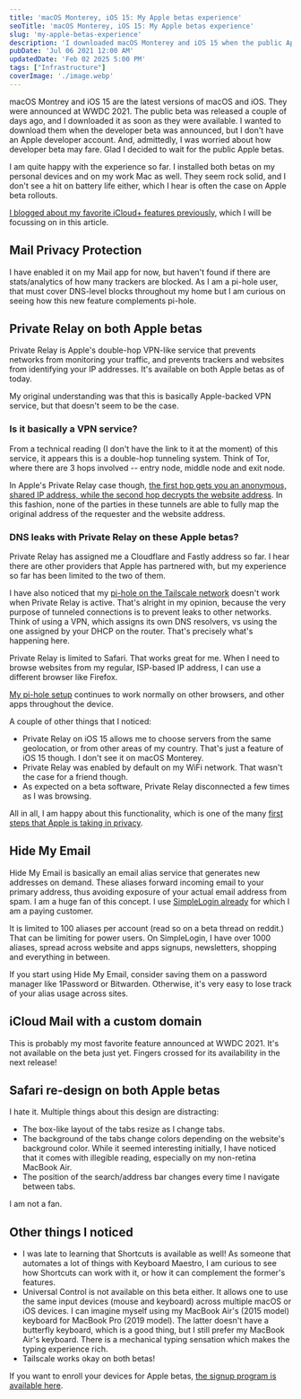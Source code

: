 ```yaml
---
title: 'macOS Monterey, iOS 15: My Apple betas experience'
seoTitle: 'macOS Monterey, iOS 15: My Apple betas experience'
slug: 'my-apple-betas-experience'
description: 'I downloaded macOS Monterey and iOS 15 when the public Apple betas were announced two days ago. Read on to see how my experience has been.'
pubDate: 'Jul 06 2021 12:00 AM'
updatedDate: 'Feb 02 2025 5:00 PM'
tags: ["Infrastructure"]
coverImage: './image.webp'
---
```


macOS Montrey and iOS 15 are the latest versions of macOS and iOS. They were announced at WWDC 2021. The public beta was released a couple of days ago, and I downloaded it as soon as they were available. I wanted to download them when the developer beta was announced, but I don't have an Apple developer account. And, admittedly, I was worried about how developer beta may fare. Glad I decided to wait for the public Apple betas.


I am quite happy with the experience so far. I installed both betas on my personal devices and on my work Mac as well. They seem rock solid, and I don't see a hit on battery life either, which I hear is often the case on Apple beta rollouts.


[I blogged about my favorite iCloud+ features previously](https://www.arun.blog/my-favorite-wwdc21-announcements/), which I will be focussing on in this article.


## Mail Privacy Protection


I have enabled it on my Mail app for now, but haven't found if there are stats/analytics of how many trackers are blocked. As I am a pi-hole user, that must cover DNS-level blocks throughout my home but I am curious on seeing how this new feature complements pi-hole.


<R2Image imageKey="assets/my-apple-betas-experience-708af2b4-482d-4e45-9289-fcfefb358cfd.png" alt="A screenshot from iOS 15 that shows the new Mail Privacy Protection feature. It blocks trackers on your mailboxes." />


## Private Relay on both Apple betas


Private Relay is Apple's double-hop VPN-like service that prevents networks from monitoring your traffic, and prevents trackers and websites from identifying your IP addresses. It's available on both Apple betas as of today.


My original understanding was that this is basically Apple-backed VPN service, but that doesn't seem to be the case.


### Is it basically a VPN service?


From a technical reading (I don't have the link to it at the moment) of this service, it appears this is a double-hop tunneling system. Think of Tor, where there are 3 hops involved -- entry node, middle node and exit node.


In Apple's Private Relay case though, [the first hop gets you an anonymous, shared IP address, while the second hop decrypts the website address](https://www.cnet.com/news/no-apples-private-relay-is-not-a-vpn/?utm_source=reddit.com). In this fashion, none of the parties in these tunnels are able to fully map the original address of the requester and the website address.


### DNS leaks with Private Relay on these Apple betas?


Private Relay has assigned me a Cloudflare and Fastly address so far. I hear there are other providers that Apple has partnered with, but my experience so far has been limited to the two of them.


I have also noticed that my [pi-hole on the Tailscale network](https://www.arun.blog/pi-hole-on-tailscale/) doesn't work when Private Relay is active. That's alright in my opinion, because the very purpose of tunneled connections is to prevent leaks to other networks. Think of using a VPN, which assigns its own DNS resolvers, vs using the one assigned by your DHCP on the router. That's precisely what's happening here.


<R2Image imageKey="assets/my-apple-betas-experience-8894757f-f598-452a-b5cb-87ee1afd53c4.png" alt="A screenshot from iOS 15 that shows the Private Relay functionality's settings." />


Private Relay is limited to Safari. That works great for me. When I need to browse websites from my regular, ISP-based IP address, I can use a different browser like Firefox.


[My pi-hole setup](https://www.arun.blog/my-dns-setup/) continues to work normally on other browsers, and other apps throughout the device.


A couple of other things that I noticed:

- Private Relay on iOS 15 allows me to choose servers from the same geolocation, or from other areas of my country. That's just a feature of iOS 15 though. I don't see it on macOS Monterey.
- Private Relay was enabled by default on my WiFi network. That wasn't the case for a friend though.
- As expected on a beta software, Private Relay disconnected a few times as I was browsing.

All in all, I am happy about this functionality, which is one of the many [first steps that Apple is taking in privacy](https://www.arun.blog/kudos-to-apple-for-privacy-focussed-features/).


## Hide My Email


Hide My Email is basically an email alias service that generates new addresses on demand. These aliases forward incoming email to your primary address, thus avoiding exposure of your actual email address from spam. I am a huge fan of this concept. I use [SimpleLogin already](https://www.arun.blog/of-emails-and-aliases/) for which I am a paying customer.


It is limited to 100 aliases per account (read so on a beta thread on reddit.) That can be limiting for power users. On SimpleLogin, I have over 1000 aliases, spread across website and apps signups, newsletters, shopping and everything in between.


<R2Image imageKey="assets/my-apple-betas-experience-2866bd0b-b450-48ba-8002-26ad964fe7f3.png" alt="A screenshot showing the new Hide My Email functionality on Apple's iOS 15." />


If you start using Hide My Email, consider saving them on a password manager like 1Password or Bitwarden. Otherwise, it's very easy to lose track of your alias usage across sites.


## iCloud Mail with a custom domain


This is probably my most favorite feature announced at WWDC 2021. It's not available on the beta just yet. Fingers crossed for its availability in the next release!


## Safari re-design on both Apple betas


I hate it. Multiple things about this design are distracting:

- The box-like layout of the tabs resize as I change tabs.
- The background of the tabs change colors depending on the website's background color. While it seemed interesting initially, I have noticed that it comes with illegible reading, especially on my non-retina MacBook Air.
- The position of the search/address bar changes every time I navigate between tabs.

I am not a fan.


## Other things I noticed

- I was late to learning that Shortcuts is available as well! As someone that automates a lot of things with Keyboard Maestro, I am curious to see how Shortcuts can work with it, or how it can complement the former's features.
- Universal Control is not available on this beta either. It allows one to use the same input devices (mouse and keyboard) across multiple macOS or iOS devices. I can imagine myself using my MacBook Air's (2015 model) keyboard for MacBook Pro (2019 model). The latter doesn't have a butterfly keyboard, which is a good thing, but I still prefer my MacBook Air's keyboard. There is a mechanical typing sensation which makes the typing experience rich.
- Tailscale works okay on both betas!

If you want to enroll your devices for Apple betas, [the signup program is available here](https://beta.apple.com/sp/betaprogram/).

